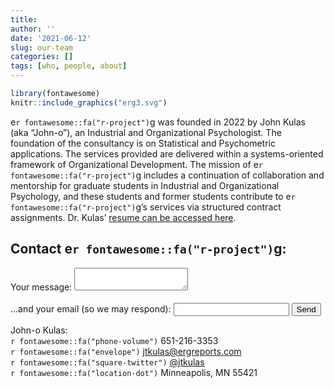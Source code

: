 ```yaml
---
title: 
author: ''
date: '2021-06-12'
slug: our-team
categories: []
tags: [who, people, about]
---
```


```r

library(fontawesome)
knitr::include_graphics("erg3.svg")
```

e`r fontawesome::fa("r-project")`g was founded in 2022 by John Kulas (aka "John-o"), an Industrial and Organizational Psychologist. The foundation of the consultancy is on Statistical and Psychometric applications. The services provided are delivered within a systems-oriented framework of Organizational Development. The mission of e`r fontawesome::fa("r-project")`g includes a continuation of collaboration and mentorship for graduate students in Industrial and Organizational Psychology, and these students and former students contribute to e`r fontawesome::fa("r-project")`g's services via structured contract assignments. Dr. Kulas' [resume can be accessed here](Kulas vita.pdf). 

## Contact e`r fontawesome::fa("r-project")`g:{#contact}

<form
  action="https://formspree.io/f/mrgvpwqd"
  method="POST"
>
  <label>
    Your message:
  <textarea name="message"></textarea>
  </label>
<br />
<br />
  <label>
    ...and your email (so we may respond):
    <input type="email" name="email">
  </label>
  <!-- your other form fields go here -->
  <button type="submit">Send</button>
</form>

John-o Kulas:  
`r fontawesome::fa("phone-volume")` 651-216-3353  
`r fontawesome::fa("envelope")` [jtkulas@ergreports.com](mailto: jtkulas@ergreports.com)  
`r fontawesome::fa("square-twitter")` [@jtkulas](https://twitter.com/jtkulas)  
`r fontawesome::fa("location-dot")` Minneapolis, MN 55421 

